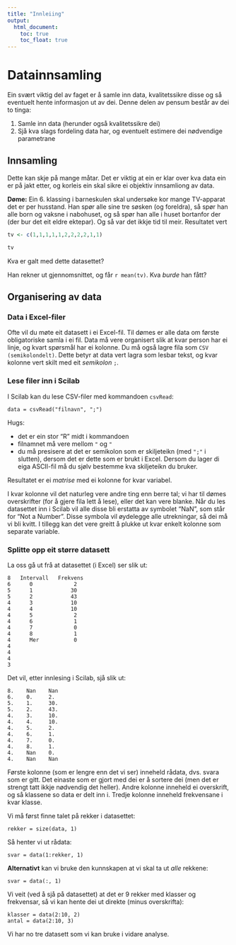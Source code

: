 ```yaml
---
title: "Innleiing"
output: 
  html_document: 
    toc: true
    toc_float: true
---
```


# Datainnsamling

Ein svært viktig del av faget er å samle inn data, kvalitetssikre disse og så eventuelt hente informasjon ut av dei. Denne delen av pensum består av dei to tinga:

  1. Samle inn data (herunder også kvalitetssikre dei)
  2. Sjå kva slags fordeling data har, og eventuelt estimere dei nødvendige parametrane

## Innsamling

Dette kan skje på mange måtar. Det er viktig at ein er klar over kva data ein er på jakt etter, og korleis ein skal sikre ei objektiv innsamliong av data.

**Døme:** Ein 6. klassing i barneskulen skal  undersøke kor mange TV-apparat det er per husstand. Han spør alle sine tre søsken (og foreldra), så spør han alle born og vaksne i nabohuset, og så spør han alle i huset bortanfor der (der bur det eit eldre ektepar). Og så var det ikkje tid til meir. Resultatet vert
```r
tv <- c(1,1,1,1,1,2,2,2,2,1,1)
```
```r
tv
```

Kva er galt med dette datasettet?

Han rekner ut gjennomsnittet, og får `r mean(tv)`. Kva *burde* han fått?

## Organisering av data


### Data i Excel-filer

Ofte vil du møte eit datasett i ei Excel-fil. Til dømes er alle data om første obligatoriske samla i ei fil. Data må vere organisert slik at kvar person har ei linje, og kvart spørsmål har ei kolonne.
Du må også lagre fila som `CSV (semikolondelt)`. Dette betyr at data vert lagra som lesbar tekst, og kvar kolonne vert skilt med eit *semikolon* `;`.

### Lese filer inn i Scilab

I Scilab kan du lese CSV-filer med kommandoen `csvRead`:

    data = csvRead("filnavn", ";")

Hugs:

  * det er ein stor "R" midt i kommandoen
  * filnamnet må vere mellom `"` og `"`
  * du må presisere at det er semikolon som er skiljeteikn (med `";"` i slutten), dersom det er dette som er brukt i Excel. Dersom du lager di eiga ASCII-fil må du sjølv bestemme kva skiljeteikn du bruker.
  
Resultatet er ei *matrise* med ei kolonne for kvar variabel. 

I kvar kolonne vil det naturleg vere andre ting enn berre tal; vi har til dømes overskrifter (for å gjere fila lett å lese), eller det kan vere blanke. Når du les datasettet inn i Scilab vil alle disse bli erstatta av symbolet "NaN", som står for "Not a Number". Disse symbola vil øydelegge alle utrekningar, så dei må vi bli kvitt. I tillegg kan det vere greitt å plukke ut kvar enkelt kolonne som separate variable.

### Splitte opp eit større datasett

La oss gå ut frå at datasettet (i Excel) ser slik ut:

    8	Intervall	Frekvens
    6      0	         2
    5	   1	        30
    5	   2	        43
    4	   3	        10
    4	   4    	    10
    4	   5	         2
    4	   6	         1
    4	   7	         0
    4	   8	         1
    4	   Mer	         0
    4		
    4		
    4		
    3		

Det vil, etter innlesing i Scilab, sjå slik ut:

    8.    Nan    Nan  
    6.    0.     2.   
    5.    1.     30.  
    5.    2.     43.  
    4.    3.     10.  
    4.    4.     10.  
    4.    5.     2.   
    4.    6.     1.   
    4.    7.     0.   
    4.    8.     1.   
    4.    Nan    0.   
    4.    Nan    Nan  

Første kolonne (som er lengre enn det vi ser) inneheld rådata, dvs. svara som er gitt. Det einaste som er gjort med dei er å sortere dei (men det er strengt tatt ikkje nødvendig det heller). Andre kolonne inneheld ei overskrift, og så klassene so data er delt inn i. Tredje kolonne inneheld frekvensane i kvar klasse.

Vi må først finne talet på rekker i datasettet:

    rekker = size(data, 1)
    
Så henter vi ut rådata:

    svar = data(1:rekker, 1)
    
**Alternativt** kan vi bruke den kunnskapen at vi skal ta ut *alle* rekkene:

    svar = data(:, 1)
    
Vi veit (ved å sjå på datasettet) at det er 9 rekker med klasser og frekvensar, så vi kan hente dei ut direkte (minus overskrifta):

    klasser = data(2:10, 2)
    antal = data(2:10, 3)
    
Vi har no tre datasett som vi kan bruke i vidare analyse.
